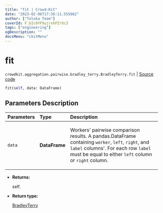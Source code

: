 ```yaml
---
title: "fit | Crowd-Kit"
date: "2023-02-06T17:36:11.555862"
author: ["Toloka Team"]
coverId: F_bIcOYF9yjrxkPZrXc3
tags: ["engineering"]
ogDescription: ""
docsMenu: "ckitMenu"
---
```


# fit
`crowdkit.aggregation.pairwise.bradley_terry.BradleyTerry.fit` | [Source code](https://github.com/Toloka/crowd-kit/blob/v1.2.0/crowdkit/aggregation/pairwise/bradley_terry.py#L75)

```python
fit(self, data: DataFrame)
```

## Parameters Description

| Parameters | Type | Description |
| :----------| :----| :-----------|
`data`|**DataFrame**|<p>Workers&#x27; pairwise comparison results. A pandas.DataFrame containing `worker`, `left`, `right`, and `label` columns&#x27;. For each row `label` must be equal to either `left` column or `right` column.</p>

* **Returns:**

  self.

* **Return type:**

  [BradleyTerry](/docs-new/crowd-kit/reference/crowdkit.aggregation.pairwise.bradley_terry.BradleyTerry)
